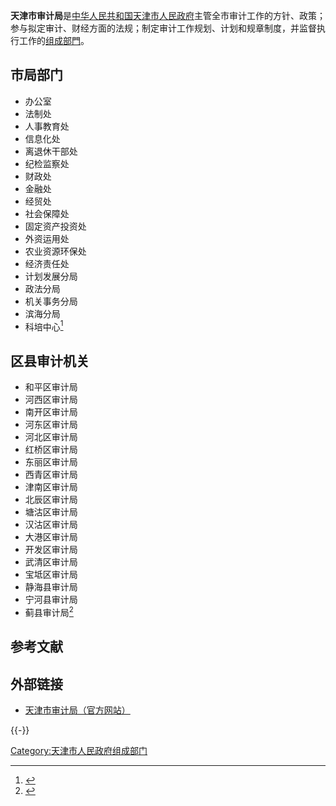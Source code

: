 {{Infobox PRCG
|机构名称=天津市审计局
|标志1=Red star.svg
|标志1说明=[[印章|印章]][[s:国务院关于国家行政机关和企业事业单位社会团体印章管理的规定|规定]]：[[直径|直径]]?厘米，中央刊[[五角星|五角星]]。
|职位1=局长
|人员1=王伟生
|职位2=副局长
|人员2=张永革{{wrap}}王润生{{wrap}}李向前
|人数2=3
|成立时间=1983年8月
|上级机构=[[天津市人民政府|天津市人民政府]]
|机构类型=[[天津市人民政府组成部门|天津市人民政府组成部门]]
|行政级别=正地厅级
|地址1=[[天津市|天津市]][[河西区_(天津市)|河西区]]琼州道９７号
|网站=天津市审计局
|网址=http://www.tjaudit.gov.cn/
}}

'''天津市审计局'''是[[中华人民共和国|中华人民共和国]][[天津市人民政府|天津市人民政府]]主管全市审计工作的方针、政策；参与拟定审计、财经方面的法规；制定审计工作规划、计划和规章制度，并监督执行工作的[[天津市人民政府组成部门|组成部門]]。

==市局部门==
*办公室
*法制处
*人事教育处
*信息化处
*离退休干部处
*纪检监察处
*财政处
*金融处
*经贸处
*社会保障处
*固定资产投资处
*外资运用处
*农业资源环保处
*经济责任处
*计划发展分局
*政法分局
*机关事务分局
*滨海分局
*科培中心<ref>{{Cite web |url=http://www.tjaudit.gov.cn/c172.aspx |title=天津市审计局机构设置 |access-date=2010-02-06 |archive-date=2010-01-14 |archive-url=https://web.archive.org/web/20100114004956/http://www.tjaudit.gov.cn/c172.aspx |dead-url=yes }}</ref>

==区县审计机关==
*和平区审计局
*河西区审计局
*南开区审计局
*河东区审计局
*河北区审计局
*红桥区审计局
*东丽区审计局
*西青区审计局
*津南区审计局
*北辰区审计局
*塘沽区审计局
*汉沽区审计局
*大港区审计局
*开发区审计局
*武清区审计局
*宝坻区审计局
*静海县审计局
*宁河县审计局
*蓟县审计局<ref>{{Cite web |url=http://www.tjaudit.gov.cn/ |title=天津市审计局区县审计机关 |access-date=2010-02-06 |archive-url=https://web.archive.org/web/20100107171659/http://www.tjaudit.gov.cn/ |archive-date=2010-01-07 |dead-url=yes }}</ref>

==参考文献==
{{Reflist}}

==外部链接==
*[https://web.archive.org/web/20100107171659/http://www.tjaudit.gov.cn/ 天津市审计局（官方网站）]

{{-}}
{{天津市人民政府}}

[[Category:天津市人民政府组成部门|Category:天津市人民政府组成部门]]